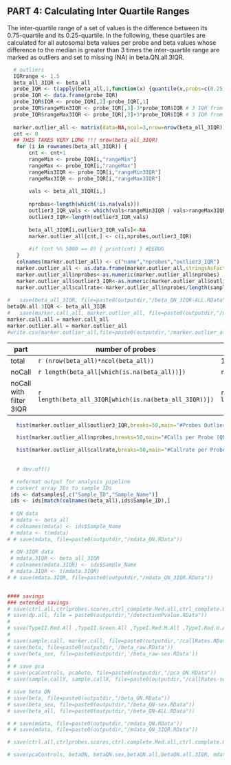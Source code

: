 
## PART 4: Calculating Inter Quartile Ranges 

The inter-quartile range of a set of values is the difference between its 0.75-quartile and its 0.25-quartile. 
In the following, these quartiles are calculated for all autosomal beta values per probe and beta values whose difference to the median is greater than 3 times the inter-quartile range are marked as outliers and set to missing (NA) in beta.QN.all.3IQR.

```r
  # outliers
  IQRrange <- 1.5
  beta_all_3IQR <- beta_all
  probe_IQR <- t(apply(beta_all,1,function(x) {quantile(x,probs=c(0.25,0.75,0.5),na.rm=T)}))
  probe_IQR <- data.frame(probe_IQR)
  probe_IQR$IQR <- probe_IQR[,2]-probe_IQR[,1]
  probe_IQR$rangeMin3IQR <- probe_IQR[,3]-3*probe_IQR$IQR # 3 IQR from median
  probe_IQR$rangeMax3IQR <- probe_IQR[,3]+3*probe_IQR$IQR # 3 IQR from median
  
  marker.outlier_all <- matrix(data=NA,ncol=3,nrow=nrow(beta_all_3IQR))
  cnt <- 0
  ## THIS TAKES VERY LONG !!! nrow(beta_all_3IQR)
   for (i in rownames(beta_all_3IQR)) {
       cnt <- cnt+1
       rangeMin <- probe_IQR[i,"rangeMin"]
       rangeMax <- probe_IQR[i,"rangeMax"]
       rangeMin3IQR <- probe_IQR[i,"rangeMin3IQR"]
       rangeMax3IQR <- probe_IQR[i,"rangeMax3IQR"]
   
       vals <- beta_all_3IQR[i,]
   
       nprobes<-length(which(!is.na(vals)))
       outlier3_IQR_vals <- which(vals<rangeMin3IQR | vals>rangeMax3IQR)
       outlier3_IQR<-length(outlier3_IQR_vals)
       
       beta_all_3IQR[i,outlier3_IQR_vals]<-NA
       marker.outlier_all[cnt,] <- c(i,nprobes,outlier3_IQR)
   
       #if (cnt %% 5000 == 0) { print(cnt) } #DEBUG
   }
   colnames(marker.outlier_all) <- c("name","nprobes","outlier3_IQR")
   marker.outlier_all <- as.data.frame(marker.outlier_all,stringsAsFactors=F)
   marker.outlier_all$nprobes<-as.numeric(marker.outlier_all$nprobes)
   marker.outlier_all$outlier3_IQR<-as.numeric(marker.outlier_all$outlier3_IQR)
   marker.outlier_all$callrate<-marker.outlier_all$nprobes/length(samples)
   
#   save(beta_all_3IQR, file=paste0(outputdir,"/beta_QN_3IQR-ALL.RData"))
betaQN.all.3IQR <- beta_all_3IQR
#   save(marker.call_all, marker.outlier_all, file=paste0(outputdir,"/markercallRates_outlierInfo-ALL.RData"))
marker.call.all = marker.call_all
marker.outlier.all = marker.outlier_all
#write.csv(marker.outlier_all,file=paste0(outputdir,"/marker.outlier_all.csv"),quote=F,row.names=F)
```


part                    | number of probes                                        | percentage 
------------------------|---------------------------------------------------------|-------------------------------------------------------------------------------------------
total                   | `r (nrow(beta_all)*ncol(beta_all))`                     | 100\%
noCall                  | `r length(beta_all[which(is.na(beta_all))])`            |`r length(beta_all[which(is.na(beta_all))])/((nrow(beta_all)*ncol(beta_all))) `
noCall with filter 3IQR | `r length(beta_all_3IQR[which(is.na(beta_all_3IQR))])`  | `r length(beta_all_3IQR[which(is.na(beta_all_3IQR))])/((nrow(beta_all)*ncol(beta_all))) `

```r
   hist(marker.outlier_all$outlier3_IQR,breaks=50,main="#Probes Outlier 3 IQR",xlab="#outliers per probe",ylab="#probes")
```
  

```r
   hist(marker.outlier_all$nprobes,breaks=50,main="#Calls per Probe (QN Dataset)",xlab="#calls per probe",ylab="#probes")
```
  

```r
   hist(marker.outlier_all$callrate,breaks=50,main="#Callrate per Probe (QN Dataset)",xlab="callrate",ylab="#probes")
   
   
   # dev.off()

 # reformat output for analysis pipeline
 # convert array IDs to sample IDs
 ids <- datsamples[,c("Sample_ID","Sample_Name")]
 ids <- ids[match(colnames(beta_all),ids$Sample_ID),]
 
 # QN data
 # mdata <- beta_all
 # colnames(mdata) <- ids$Sample_Name
 # mdata <- t(mdata)
# # save(mdata, file=paste0(outputdir,"/mdata_QN.RData"))
 
 # QN-3IQR data
 # mdata.3IQR <- beta_all_3IQR
 # colnames(mdata.3IQR) <- ids$Sample_Name
 # mdata.3IQR <- t(mdata.3IQR)
# # save(mdata.3IQR, file=paste0(outputdir,"/mdata_QN_3IQR.RData"))


#### savings
### extended savings 
# save(ctrl.all,ctrlprobes.scores,ctrl_complete.Red.all,ctrl_complete.Green.all,control_info, file = paste0(outputdir,"/ctrlprobes.RData"))
# save(dp.all, file = paste0(outputdir,"/detectionPvalue.RData"))
# 
# save(TypeII.Red.All ,TypeII.Green.All ,TypeI.Red.M.All ,TypeI.Red.U.All ,TypeI.Green.M.All ,TypeI.Green.U.All, TypeII.Red.All.d ,TypeII.Green.All.d ,TypeI.Red.M.All.d ,TypeI.Red.U.All.d ,TypeI.Green.M.All.d ,TypeI.Green.U.All.d , file=paste0(outputdir,"/intensities.RData"))
# 
# save(sample.call, marker.call, file=paste0(outputdir,'/callRates.RData'))
# save(beta, file=paste0(outputdir,'/beta_raw.RData'))
# save(beta_sex, file=paste0(outputdir,'/beta_raw-sex.RData'))
# 
# # save pca
# save(pcaControls, pcaAuto, file=paste0(outputdir,"/pca_QN.RData"))
# save(sample.callY, sample.callX, file=paste0(outputdir,"/callRates-sex.RData"))

# save beta QN
# save(beta, file=paste0(outputdir,"/beta_QN.RData"))
# save(beta_sex, file=paste0(outputdir,"/beta_QN-sex.RData"))
# save(beta_all, file=paste0(outputdir,"/beta_QN-ALL.RData"))

# # save(mdata, file=paste0(outputdir,"/mdata_QN.RData"))
# # save(mdata, file=paste0(outputdir,"/mdata_QN_3IQR.RData"))

# save(ctrl.all,ctrlprobes.scores,ctrl.complete.Red.all,ctrl.complete.Green.all,control.info,dp.all, TypeII.Red.All ,TypeII.Green.All ,TypeI.Red.M.All ,TypeI.Red.U.All ,TypeI.Green.M.All ,TypeI.Green.U.All, TypeII.Red.All.d ,TypeII.Green.All.d ,TypeI.Red.M.All.d ,TypeI.Red.U.All.d ,TypeI.Green.M.All.d ,TypeI.Green.U.All.d , sample.call, marker.call, beta.raw, beta.raw.sex, pcaAuto, sample.callY, sample.callX,marker.call.all, marker.outlier.all,  file=paste0(outputdir,'/',qcfilename))

# save(pcaControls, betaQN, betaQN.sex,betaQN.all,betaQN.all.3IQR, mdata, mdata.QN.3IQR, file=paste0(outputdir,"/",analysisfilename))

```
